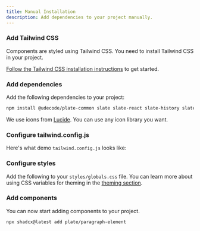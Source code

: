 ```yaml
---
title: Manual Installation
description: Add dependencies to your project manually.
---
```


<Steps>

### Add Tailwind CSS

Components are styled using Tailwind CSS. You need to install Tailwind CSS in your project.

[Follow the Tailwind CSS installation instructions](https://tailwindcss.com/docs/installation) to get started.

### Add dependencies

Add the following dependencies to your project:

```bash
npm install @udecode/plate-common slate slate-react slate-history slate-hyperscript @udecode/cn tailwindcss-animate class-variance-authority tailwind-merge lucide-react
```

We use icons from [Lucide](https://lucide.dev). You can use any icon library you want.

### Configure tailwind.config.js

Here's what demo `tailwind.config.js` looks like:

<ComponentSource
  src="../../templates/plate-playground-template/tailwind.config.js"
  open
/>

### Configure styles

Add the following to your `styles/globals.css` file. You can learn more about using CSS variables for theming in the [theming section](/docs/components/theming).

<ComponentSource
  src="../../templates/plate-playground-template/src/styles/globals.css"
  open
/>

### Add components

You can now start adding components to your project.

```bash
npx shadcx@latest add plate/paragraph-element
```

</Steps>
